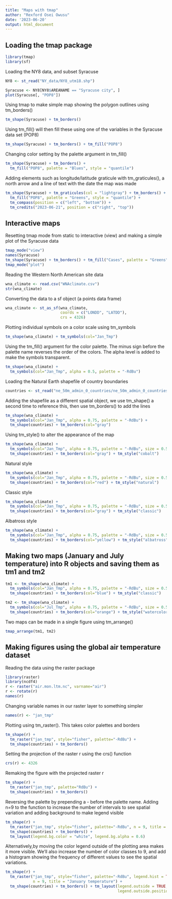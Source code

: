 ```yaml
---
title: "Maps with tmap"
author: "Rexford Osei Owusu"
date: '2023-06-20'
output: html_document
---
```


## Loading the tmap package
```r
library(tmap)
library(sf)
```

Loading the NY8 data, and subset Syracuse
```r
NY8 <- st_read("NY_data/NY8_utm18.shp")
```

```r
Syracuse <- NY8[NY8$AREANAME == "Syracuse city", ]
plot(Syracuse[, "POP8"])
```

Using tmap to make simple map showing the polygon outlines using tm_borders()
```r
tm_shape(Syracuse) + tm_borders()
```

Using tm_fill() will then fill these using one of the variables in the Syracuse data set (POP8)
```r
tm_shape(Syracuse) + tm_borders() + tm_fill("POP8")
```

Changing color setting by the palette argument in tm_fill()
```r
tm_shape(Syracuse) + tm_borders() + 
  tm_fill("POP8", palette = "Blues", style = "quantile")
```

Adding elements such as longitude/latitude graticule with tm_graticules(), a north arrow and a line of text with the date the map was made
```r
tm_shape(Syracuse) + tm_graticules(col = "lightgray") + tm_borders() + 
  tm_fill("POP8", palette = "Greens", style = "quantile") + 
  tm_compass(position = c("left", "bottom")) + 
  tm_credits("2023-06-21", position = c("right", "top"))
```

## Interactive maps
Resetting tmap mode from static to interactive (view) and making a simple plot of the Syracuse data
```r
tmap_mode("view")
names(Syracuse)
tm_shape(Syracuse) + tm_borders() + tm_fill("Cases", palette = "Greens")
tmap_mode("plot")
```

Reading the Western North American site data
```r
wna_climate <- read.csv("WNAclimate.csv")
str(wna_climate)
```

Converting the data to a sf object (a points data frame)
```r
wna_climate <- st_as_sf(wna_climate, 
                        coords = c("LONDD", "LATDD"),
                        crs = 4326)
```

Plotting individual symbols on a color scale using tm_symbols
```r
tm_shape(wna_climate) + tm_symbols(col="Jan_Tmp")
```

Using the tm_fill() argument for the color palette. The minus sign before the palette name reverses the order of the colors. The alpha level is added to make the symbols transparent.
```r
tm_shape(wna_climate) + 
  tm_symbols(col="Jan_Tmp", alpha = 0.5, palette = "-RdBu") 
```

Loading the Natural Earth shapefile of country boundaries
```r
countries <- st_read("ne_50m_admin_0_countries/ne_50m_admin_0_countries.shp")
```

Adding the shapefile as a different spatial object, we use tm_shape() a second time to reference this, then use tm_borders() to add the lines
```r
tm_shape(wna_climate) + 
  tm_symbols(col="Jan_Tmp", alpha = 0.75, palette = "-RdBu") + 
  tm_shape(countries) + tm_borders(col="gray")
```

Using tm_style() to alter the appearance of the map
```r
tm_shape(wna_climate) + 
  tm_symbols(col="Jan_Tmp", alpha = 0.75, palette = "-RdBu", size = 0.5) + 
  tm_shape(countries) + tm_borders(col="gray") + tm_style("cobalt") 
```

Natural style
```r
tm_shape(wna_climate) + 
  tm_symbols(col="Jan_Tmp", alpha = 0.75, palette = "-RdBu", size = 0.5) + 
  tm_shape(countries) + tm_borders(col="red") + tm_style("natural") 
```

Classic style
```r
tm_shape(wna_climate) + 
  tm_symbols(col="Jan_Tmp", alpha = 0.75, palette = "-RdBu", size = 0.5) + 
  tm_shape(countries) + tm_borders(col="gray") + tm_style("classic") 
```

Albatross style
```r
tm_shape(wna_climate) + 
  tm_symbols(col="Jan_Tmp", alpha = 0.75, palette = "-RdBu", size = 0.5) + 
  tm_shape(countries) + tm_borders(col="yellow") + tm_style("albatross") 
```

## Making two maps (January and July temperature) into R objects and saving them as tm1 and tm2
```r
tm1 <- tm_shape(wna_climate) + 
  tm_symbols(col="Jan_Tmp", alpha = 0.75, palette = "-RdBu", size = 0.5) + 
  tm_shape(countries) + tm_borders(col="blue") + tm_style("classic") 

tm2 <- tm_shape(wna_climate) + 
  tm_symbols(col="Jul_Tmp", alpha = 0.75, palette = "-RdBu", size = 0.5) + 
  tm_shape(countries) + tm_borders(col="orange") + tm_style("watercolor") 
```

Two maps can be made in a single figure using tm_arrange()
```r
tmap_arrange(tm1, tm2)
```

## Making figures using the global air temperature dataset
Reading the data using the raster package
```r
library(raster)
library(ncdf4)
r <- raster("air.mon.ltm.nc", varname="air")
r <- rotate(r)
names(r)
```

Changing variable names in our raster layer to something simpler
```r
names(r) <- "jan_tmp"
```

Plotting using tm_raster(). This takes color palettes and borders
```r
tm_shape(r) + 
  tm_raster("jan_tmp", style="fisher", palette="-RdBu") +
  tm_shape(countries) + tm_borders() 
```

Setting the projection of the raster r using the crs() function
```r
crs(r) <- 4326
```

Remaking the figure with the projected raster r
```r
tm_shape(r) + 
  tm_raster("jan_tmp", palette="RdBu") +
  tm_shape(countries) + tm_borders() 
```

Reversing the palette by prepending a - before the palette name. Adding n=9 to the function to increase the number of intervals to see spatial variation and adding background to make legend visible
```r
tm_shape(r) + 
  tm_raster("jan_tmp", style="fisher", palette="-RdBu", n = 9, title = "January temperature") +
  tm_shape(countries) + tm_borders() + 
  tm_layout(legend.bg.color = "white", legend.bg.alpha = 0.6)
```

Alternatively,by moving the color legend outside of the plotting area makes it more visible. We’ll also increase the number of color classes to 9, and add a histogram showing the frequency of different values to see the spatial variations.
```r
tm_shape(r) + 
  tm_raster("jan_tmp", style="fisher", palette="-RdBu", legend.hist = TRUE, 
            n = 9, title = "January temperature") +
  tm_shape(countries) + tm_borders() + tm_layout(legend.outside = TRUE, 
                                                 legend.outside.position = "left")
```

